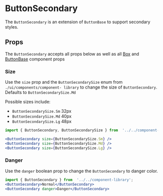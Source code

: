 

# ButtonSecondary

The `ButtonSecondary` is an extension of `ButtonBase` to support secondary styles.

<Canvas>
  <Story id="components-componentlibrary-buttonsecondary--default-story" />
</Canvas>

## Props

The `ButtonSecondary` accepts all props below as well as all [Box](/docs/components-componentlibrary-box--docs#props) and [ButtonBase](/docs/components-componentlibrary-buttonbase--default-story#props) component props

<ArgsTable of={ButtonSecondary} />

### Size

Use the `size` prop and the `ButtonSecondarySize` enum from `./ui/components/component-
library` to change the size of `ButtonSecondary`. Defaults to `ButtonSecondarySize.Md`

Possible sizes include:

- `ButtonSecondarySize.Sm` 32px
- `ButtonSecondarySize.Md` 40px
- `ButtonSecondarySize.Lg` 48px

<Canvas>
  <Story id="components-componentlibrary-buttonsecondary--size-story" />
</Canvas>

```jsx
import { ButtonSecondary, ButtonSecondarySize } from  '../../component-library';

<ButtonSecondary size={ButtonSecondarySize.Sm} />
<ButtonSecondary size={ButtonSecondarySize.Md} />
<ButtonSecondary size={ButtonSecondarySize.Lg} />
```

### Danger

Use the `danger` boolean prop to change the `ButtonSecondary` to danger color.

<Canvas>
  <Story id="components-componentlibrary-buttonsecondary--danger" />
</Canvas>

```jsx
import { ButtonSecondary } from  '../../component-library';
<ButtonSecondary>Normal</ButtonSecondary>
<ButtonSecondary danger>Danger</ButtonSecondary>
```

